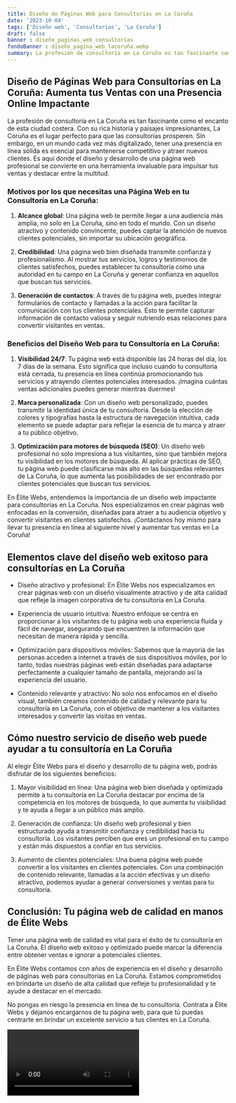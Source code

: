 ```yaml
---
title: Diseño de Páginas Web para Consultorías en La Coruña
date: '2023-10-04'
tags: ['Diseño web', 'Consultorías', 'La Coruña']
draft: false
banner : diseño_paginas_web_consultorías
fondoBanner : diseño_pagina_web_lacoruña.webp
summary: La profesión de consultoría en La Coruña es tan fascinante como el encanto de esta ciudad costera. Con su rica historia y paisajes impresionantes, La Coruña es el lugar perfecto para que las consultorías prosperen. Sin embargo, en un mundo cada vez más digitalizado, tener una presencia en línea sólida es esencial para mantenerse competitivo y atraer nuevos clientes. Es aquí donde el diseño y desarrollo de una página web profesional se convierte en una herramienta invaluable para impulsar tus ventas y destacar entre la multitud.
---
```


## Diseño de Páginas Web para Consultorías en La Coruña: Aumenta tus Ventas con una Presencia Online Impactante

La profesión de consultoría en La Coruña es tan fascinante como el encanto de esta ciudad costera. Con su rica historia y paisajes impresionantes, La Coruña es el lugar perfecto para que las consultorías prosperen. Sin embargo, en un mundo cada vez más digitalizado, tener una presencia en línea sólida es esencial para mantenerse competitivo y atraer nuevos clientes. Es aquí donde el diseño y desarrollo de una página web profesional se convierte en una herramienta invaluable para impulsar tus ventas y destacar entre la multitud.

### Motivos por los que necesitas una Página Web en tu Consultoría en La Coruña:

1. **Alcance global**: Una página web te permite llegar a una audiencia más amplia, no solo en La Coruña, sino en todo el mundo. Con un diseño atractivo y contenido convincente, puedes captar la atención de nuevos clientes potenciales, sin importar su ubicación geográfica.

2. **Credibilidad**: Una página web bien diseñada transmite confianza y profesionalismo. Al mostrar tus servicios, logros y testimonios de clientes satisfechos, puedes establecer tu consultoría como una autoridad en tu campo en La Coruña y generar confianza en aquellos que buscan tus servicios.

3. **Generación de contactos**: A través de tu página web, puedes integrar formularios de contacto y llamadas a la acción para facilitar la comunicación con tus clientes potenciales. Esto te permite capturar información de contacto valiosa y seguir nutriendo esas relaciones para convertir visitantes en ventas.

### Beneficios del Diseño Web para tu Consultoría en La Coruña:

1. **Visibilidad 24/7**: Tu página web está disponible las 24 horas del día, los 7 días de la semana. Esto significa que incluso cuando tu consultoría está cerrada, tu presencia en línea continúa promocionando tus servicios y atrayendo clientes potenciales interesados. ¡Imagina cuántas ventas adicionales puedes generar mientras duermes!

2. **Marca personalizada**: Con un diseño web personalizado, puedes transmitir la identidad única de tu consultoría. Desde la elección de colores y tipografías hasta la estructura de navegación intuitiva, cada elemento se puede adaptar para reflejar la esencia de tu marca y atraer a tu público objetivo.

3. **Optimización para motores de búsqueda (SEO)**: Un diseño web profesional no solo impresiona a tus visitantes, sino que también mejora tu visibilidad en los motores de búsqueda. Al aplicar prácticas de SEO, tu página web puede clasificarse más alto en las búsquedas relevantes de La Coruña, lo que aumenta las posibilidades de ser encontrado por clientes potenciales que buscan tus servicios.

En Élite Webs, entendemos la importancia de un diseño web impactante para consultorías en La Coruña. Nos especializamos en crear páginas web enfocadas en la conversión, diseñadas para atraer a tu audiencia objetivo y convertir visitantes en clientes satisfechos. ¡Contáctanos hoy mismo para llevar tu presencia en línea al siguiente nivel y aumentar tus ventas en La Coruña!

<GifSeo />

<Cta />

## Elementos clave del diseño web exitoso para consultorías en La Coruña

- Diseño atractivo y profesional: En Élite Webs nos especializamos en crear páginas web con un diseño visualmente atractivo y de alta calidad que refleje la imagen corporativa de tu consultoría en La Coruña.

- Experiencia de usuario intuitiva: Nuestro enfoque se centra en proporcionar a los visitantes de tu página web una experiencia fluida y fácil de navegar, asegurando que encuentren la información que necesitan de manera rápida y sencilla.

- Optimización para dispositivos móviles: Sabemos que la mayoría de las personas acceden a internet a través de sus dispositivos móviles, por lo tanto, todas nuestras páginas web están diseñadas para adaptarse perfectamente a cualquier tamaño de pantalla, mejorando así la experiencia del usuario.

- Contenido relevante y atractivo: No solo nos enfocamos en el diseño visual, también creamos contenido de calidad y relevante para tu consultoría en La Coruña, con el objetivo de mantener a los visitantes interesados y convertir las visitas en ventas.

## Cómo nuestro servicio de diseño web puede ayudar a tu consultoría en La Coruña

Al elegir Élite Webs para el diseño y desarrollo de tu página web, podrás disfrutar de los siguientes beneficios:

1. Mayor visibilidad en línea: Una página web bien diseñada y optimizada permite a tu consultoría en La Coruña destacar por encima de la competencia en los motores de búsqueda, lo que aumenta tu visibilidad y te ayuda a llegar a un público más amplio.

2. Generación de confianza: Un diseño web profesional y bien estructurado ayuda a transmitir confianza y credibilidad hacia tu consultoría. Los visitantes perciben que eres un profesional en tu campo y están más dispuestos a confiar en tus servicios.

3. Aumento de clientes potenciales: Una buena página web puede convertir a los visitantes en clientes potenciales. Con una combinación de contenido relevante, llamadas a la acción efectivas y un diseño atractivo, podemos ayudar a generar conversiones y ventas para tu consultoría.

## Conclusión: Tu página web de calidad en manos de Élite Webs

Tener una página web de calidad es vital para el éxito de tu consultoría en La Coruña. El diseño web exitoso y optimizado puede marcar la diferencia entre obtener ventas e ignorar a potenciales clientes.

En Élite Webs contamos con años de experiencia en el diseño y desarrollo de páginas web para consultorías en La Coruña. Estamos comprometidos en brindarte un diseño de alta calidad que refleje tu profesionalidad y te ayude a destacar en el mercado.

No pongas en riesgo la presencia en línea de tu consultoría. Contrata a Élite Webs y déjanos encargarnos de tu página web, para que tú puedas centrarte en brindar un excelente servicio a tus clientes en La Coruña.

<Video />

<CtaBot job='Consultorías' city='La Coruña'/>

<Gmaps query='La Coruña+españa+maps' />